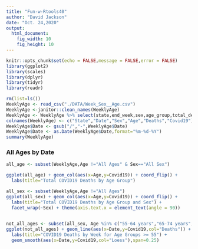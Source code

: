 ```yaml
---
title: "Fun-w-Rtools40"
author: "David Jackson"
date: "Oct. 24,2020"
output: 
  html_document: 
    fig_width: 10
    fig_height: 10
---
```


```r
knitr::opts_chunk$set(echo = FALSE,message = FALSE,error = FALSE)
library(ggplot2)
library(scales)
library(dplyr)
library(tidyr)
library(readr)

```
```r
rm(list=ls())
WeeklyAge <- read_csv("./DATA/Week_Sex__Age.csv")
WeeklyAge <-janitor::clean_names(WeeklyAge)
WeeklyAge <- WeeklyAge %>% select(state,end_week,sex,age_group,total_deaths,covid_19_deaths)
colnames(WeeklyAge) <- c("State","Date","Sex","Age","Deaths","Covid19")
WeeklyAge$Date <- gsub("/","-",WeeklyAge$Date)
WeeklyAge$Date <- as.Date(WeeklyAge$Date,format="%m-%d-%Y")
summary(WeeklyAge)
```

###  All Ages by Date

```r
all_age <- subset(WeeklyAge,Age !="All Ages" & Sex=="All Sex")

```
```r
ggplot(all_age) + geom_col(aes(x=Age,y=Covid19)) + coord_flip() +
  labs(title="Total COVID19 Deaths by Age Group")
```

```r
all_sex <- subset(WeeklyAge,Age !="All Ages")
ggplot(all_sex) + geom_col(aes(x=Age,y=Covid19)) + coord_flip() +
  labs(title="Total COVID19 Deaths by Age Group and Sex") +
  facet_wrap(~Sex) + theme(axis.text.x = element_text(angle = 90))
  
```
```r
not_all_ages <- subset(all_sex, Age %in% c("55-64 years","65-74 years","75-84 years","85 years and over") & Date >="2020-03-01")
ggplot(not_all_ages) + geom_line(aes(x=Date,y=Covid19,col="Deaths")) + facet_wrap(~Age,ncol=2) +
  labs(title="COVID19 Deaths by Week for Age Groups >= 55") +
  geom_smooth(aes(x=Date,y=Covid19,col="Loess"),span=0.25)
  
```


